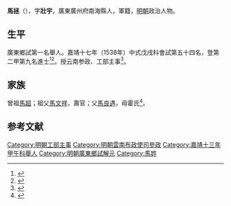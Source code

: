 {{明清人物信息框
| 姓名 = 馬拯
| 原名 =
| 圖片名稱= 
| 圖片大小 =
| 圖片說明 = 
| 最高職務 =
| 國家 = 大明 
| 爵位 =
| 籍貫 = 廣東廣州府南海縣
| 族裔 = 
| 字號 = 
| 諡號 =
| 出生日期 = 生年不詳
| 出生地點 = <!---廣東廣州府南海縣--->
| 逝世日期 = 卒年不詳 
| 逝世地點 =
| 墓葬 =
| 配偶 = 
| 親屬 = 
| 出身 =
* 嘉靖十七年戊戌科進士出身
| 經歷 =
| 著作 =  
}}
'''馬拯'''（{{bd|？||？|catIdx=}}），字'''壯宇'''，廣東廣州府南海縣人，軍籍，[[明朝|明朝]]政治人物。

== 生平 ==
廣東鄉試第一名舉人。嘉靖十七年（1538年）中式戊戌科會試第五十四名，登第二甲第九名進士<ref>{{Cite book|title=《皇明贡举考》卷五|author=[[张朝瑞|张朝瑞]]|publisher=《续修四库全书》史部第828册|year=|isbn=|location=|pages=}}</ref><ref>{{Cite book|title=贡举志五种 上|author=鲁小俊，江俊伟著|publisher=武汉大学出版社|year=2009|isbn=978-7-307-07043-1|location=武汉|pages=}}</ref>。授云南参政、工部主事<ref>{{cite news|title=南庄明清代进士举人列表|url=http://www.investnz.gov.cn/Read.asp?ID=108|accessdate=2013-09-02|newspaper=南庄招商网}}{{dead link|date=十一月 2017 |bot=InternetArchiveBot }}</ref>。

== 家族 ==
曾祖[[馬超|馬超]]；祖父[[馬文祥|馬文祥]]，壽官；父[[馬良遇|馬良遇]]，母霍氏<ref>{{Cite book|title=天一阁藏明代科举录选刊 登科录 点校本|author=龚延明主编|publisher=宁波出版社|year=2016|isbn=978-7-5526-2320-8|location=宁波|pages=|quote=《天一閣藏明代科舉錄選刊.登科錄》之《嘉靖十七年戊戌科進士登科錄》}}</ref>。

==参考文献==
{{reflist}}

{{嘉靖十七年戊戌科殿試金榜}}

{{DEFAULTSORT:}}
[[Category:明朝工部主事|Category:明朝工部主事]]
[[Category:明朝雲南布政使司參政|Category:明朝雲南布政使司參政]]
[[Category:嘉靖十三年甲午科舉人|Category:嘉靖十三年甲午科舉人]]
[[Category:明朝廣東鄉試解元|Category:明朝廣東鄉試解元]]
[[Category:馬姓|Category:馬姓]]


{{明朝人物小作品}}
